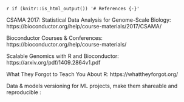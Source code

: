 `r if (knitr::is_html_output()) '# References {-}'`

CSAMA 2017: Statistical Data Analysis for Genome-Scale Biology: https://bioconductor.org/help/course-materials/2017/CSAMA/

Bioconductor Courses & Conferences: https://bioconductor.org/help/course-materials/

Scalable Genomics with R and Bioconductor: https://arxiv.org/pdf/1409.2864v1.pdf

What They Forgot to Teach You About R: https://whattheyforgot.org/

Data & models versioning for ML projects, make them shareable and reproducible : 
